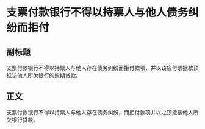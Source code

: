 # 支票付款银行不得以持票人与他人债务纠纷而拒付
## 副标题
支票付款银行不得以持票人与他人存在债务纠纷而拒付款项，并以该应付票据款顶抵该他人所欠银行的逾期贷款。
## 正文
支票付款银行不得以持票人与他人存在债务纠纷，而拒付款项并以之顶抵该他人所欠银行贷款。